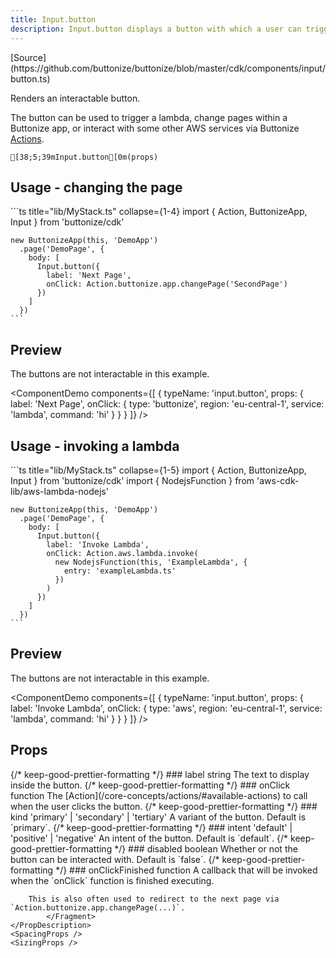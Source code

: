 ```yaml
---
title: Input.button
description: Input.button displays a button with which a user can trigger an action.
---
```




<FrameworkSelect>
	<FrameworkContent>
		<Fragment slot="cdk">
			[Source](https://github.com/buttonize/buttonize/blob/master/cdk/components/input/button.ts)
		</Fragment>
	</FrameworkContent>
</FrameworkSelect>

Renders an interactable button.

The button can be used to trigger a lambda, change pages within a Buttonize app, or interact with some other AWS services via Buttonize [Actions](/core-concepts/actions/#available-actions).

```ansi frame="none"
[38;5;39mInput.button[0m(props)
```

## Usage - changing the page

<FrameworkContent>
   <Fragment slot="cdk">
    ```ts title="lib/MyStack.ts" collapse={1-4}
    import { Action, ButtonizeApp, Input } from 'buttonize/cdk'
    
    new ButtonizeApp(this, 'DemoApp')
      .page('DemoPage', {
        body: [
          Input.button({
            label: 'Next Page',
            onClick: Action.buttonize.app.changePage('SecondPage')
          })
        ]
      })
    ```
   </Fragment>
</FrameworkContent>

## Preview

The buttons are not interactable in this example.

<ComponentDemo
	components={[
		{
			typeName: 'input.button',
			props: {
				label: 'Next Page',
				onClick: {
					type: 'buttonize',
					region: 'eu-central-1',
					service: 'lambda',
					command: 'hi'
				}
			}
		}
	]}
/>

## Usage - invoking a lambda

<FrameworkContent>
   <Fragment slot="cdk">
    ```ts title="lib/MyStack.ts" collapse={1-5}
    import { Action, ButtonizeApp, Input } from 'buttonize/cdk'
    import { NodejsFunction } from 'aws-cdk-lib/aws-lambda-nodejs'
    
    new ButtonizeApp(this, 'DemoApp')
      .page('DemoPage', {
        body: [
          Input.button({
            label: 'Invoke Lambda',
            onClick: Action.aws.lambda.invoke(
              new NodejsFunction(this, 'ExampleLambda', {
                entry: 'exampleLambda.ts'
              })
            )
          })
        ]
      })
    ```

   </Fragment>
</FrameworkContent>

## Preview

The buttons are not interactable in this example.

<ComponentDemo
	components={[
		{
			typeName: 'input.button',
			props: {
				label: 'Invoke Lambda',
				onClick: {
					type: 'aws',
					region: 'eu-central-1',
					service: 'lambda',
					command: 'hi'
				}
			}
		}
	]}
/>

## Props

<FrameworkContent>
	<Fragment slot="cdk">
		<PropDescription>
			<Fragment slot="title">
				{/* keep-good-prettier-formatting */}
				### label
			</Fragment>
			<PropMarker slot="markers" type="required" />
			<Fragment slot="type">string</Fragment>
			<Fragment slot="description">
				The text to display inside the button.
			</Fragment>
		</PropDescription>
		<PropDescription>
			<Fragment slot="title">
				{/* keep-good-prettier-formatting */}
				### onClick
			</Fragment>
			<PropMarker slot="markers" type="required" />
			<Fragment slot="type">function</Fragment>
			<Fragment slot="description">
				The [Action](/core-concepts/actions/#available-actions) to call when the user clicks the button.
			</Fragment>
		</PropDescription>
		<PropDescription>
			<Fragment slot="title">
				{/* keep-good-prettier-formatting */}
				### kind
			</Fragment>
			<PropMarker slot="markers" type="optional" />
			<Fragment slot="type">'primary' | 'secondary' | 'tertiary'</Fragment>
			<Fragment slot="description">A variant of the button. Default is `primary`.</Fragment>
		</PropDescription>
    <PropDescription>
			<Fragment slot="title">
				{/* keep-good-prettier-formatting */}
				### intent
			</Fragment>
			<PropMarker slot="markers" type="optional" />
			<Fragment slot="type">'default' | 'positive' | 'negative'</Fragment>
			<Fragment slot="description">An intent of the button. Default is `default`.</Fragment>
		</PropDescription>
		<PropDescription>
			<Fragment slot="title">
				{/* keep-good-prettier-formatting */}
				### disabled
			</Fragment>
			<PropMarker slot="markers" type="optional" />
			<Fragment slot="type">boolean</Fragment>
			<Fragment slot="description">
				Whether or not the button can be interacted with. Default is `false`.
			</Fragment>
		</PropDescription>
		<PropDescription>
			<Fragment slot="title">
				{/* keep-good-prettier-formatting */}
				### onClickFinished
			</Fragment>
			<PropMarker slot="markers" type="optional" />
			<Fragment slot="type">function</Fragment>
			<Fragment slot="description">
				A callback that will be invoked when the `onClick` function is finished
				executing.

        This is also often used to redirect to the next page via `Action.buttonize.app.changePage(...)`.
    		</Fragment>
    </PropDescription>
    <SpacingProps />
    <SizingProps />

  </Fragment>
</FrameworkContent>
